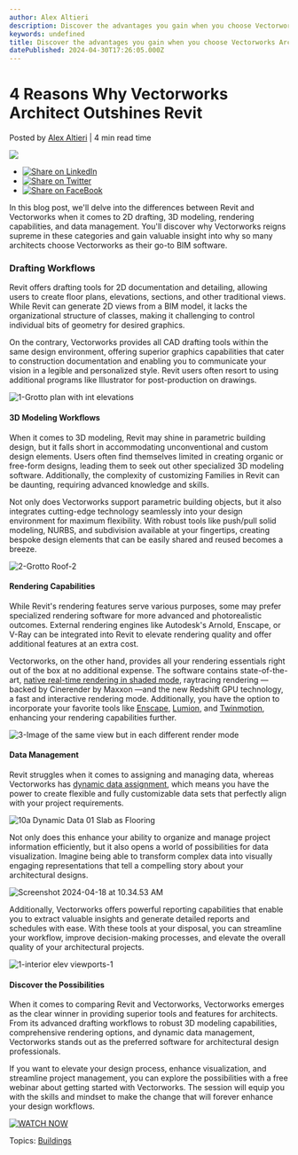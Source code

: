 ```yaml
---
author: Alex Altieri
description: Discover the advantages you gain when you choose Vectorworks Architect over Autodesk Revit.
keywords: undefined
title: Discover the advantages you gain when you choose Vectorworks Architect over Autodesk Revit. 
datePublished: 2024-04-30T17:26:05.000Z
---
```

  

# 4 Reasons Why Vectorworks Architect Outshines Revit

 Posted by [Alex Altieri](https://blog.vectorworks.net/author/alex-altieri) | 4 min read time 

![](https://blog.vectorworks.net/hubfs/Blog%20Images/2024%20Blog/4_Revit/3-3D%20view%20of%20grotto.jpg) 

* [![Share on LinkedIn](https://2659751.fs1.hubspotusercontent-na1.net/hubfs/2659751/michaelDemo/share-LI.png)](http://www.linkedin.com/shareArticle?mini=true&url=https%3A%2F%2Fblog.vectorworks.net%2Fvectorworks-vs.-revit-4-key-differences)
* [![Share on Twitter](https://2659751.fs1.hubspotusercontent-na1.net/hubfs/2659751/michaelDemo/share-TW.png)](https://www.twitter.com/share?text=4%20Reasons%20Why%20Vectorworks%20Architect%20Outshines%20Revit&url=https%3A%2F%2Fblog.vectorworks.net%2Fvectorworks-vs.-revit-4-key-differences&via=PMGTweets)
* [![Share on FaceBook](https://2659751.fs1.hubspotusercontent-na1.net/hubfs/2659751/michaelDemo/share-FB.png)](https://www.facebook.com/sharer/sharer.php?u=https%3A%2F%2Fblog.vectorworks.net%2Fvectorworks-vs.-revit-4-key-differences)

In this blog post, we'll delve into the differences between Revit and Vectorworks when it comes to 2D drafting, 3D modeling, rendering capabilities, and data management. You'll discover why Vectorworks reigns supreme in these categories and gain valuable insight into why so many architects choose Vectorworks as their go-to BIM software.

### Drafting Workflows

Revit offers drafting tools for 2D documentation and detailing, allowing users to create floor plans, elevations, sections, and other traditional views. While Revit can generate 2D views from a BIM model, it lacks the organizational structure of classes, making it challenging to control individual bits of geometry for desired graphics.

On the contrary, Vectorworks provides all CAD drafting tools within the same design environment, offering superior graphics capabilities that cater to construction documentation and enabling you to communicate your vision in a legible and personalized style. Revit users often resort to using additional programs like Illustrator for post-production on drawings.

![1-Grotto plan with int elevations](https://blog.vectorworks.net/hs-fs/hubfs/Blog%20Images/2024%20Blog/4_Revit/1-Grotto%20plan%20with%20int%20elevations.png?width=5344&height=2928&name=1-Grotto%20plan%20with%20int%20elevations.png)

#### 3D Modeling Workflows

When it comes to 3D modeling, Revit may shine in parametric building design, but it falls short in accommodating unconventional and custom design elements. Users often find themselves limited in creating organic or free-form designs, leading them to seek out other specialized 3D modeling software. Additionally, the complexity of customizing Families in Revit can be daunting, requiring advanced knowledge and skills.

Not only does Vectorworks support parametric building objects, but it also integrates cutting-edge technology seamlessly into your design environment for maximum flexibility. With robust tools like push/pull solid modeling, NURBS, and subdivision available at your fingertips, creating bespoke design elements that can be easily shared and reused becomes a breeze.

![2-Grotto Roof-2](https://blog.vectorworks.net/hs-fs/hubfs/Blog%20Images/2024%20Blog/4_Revit/2-Grotto%20Roof-2.png?width=5344&height=2928&name=2-Grotto%20Roof-2.png)

#### Rendering Capabilities

While Revit's rendering features serve various purposes, some may prefer specialized rendering software for more advanced and photorealistic outcomes. External rendering engines like Autodesk's Arnold, Enscape, or V-Ray can be integrated into Revit to elevate rendering quality and offer additional features at an extra cost.

Vectorworks, on the other hand, provides all your rendering essentials right out of the box at no additional expense. The software contains state-of-the-art, [native real-time rendering in shaded mode](../../../net/vectorworks/blog/renderworks-renderings-powered-by-maxon.html), raytracing rendering —backed by Cinerender by Maxxon —and the new Redshift GPU technology, a fast and interactive rendering mode. Additionally, you have the option to incorporate your favorite tools like [Enscape](../../../net/vectorworks/blog/your-guide-to-real-time-rendering-with-enscape.html), [Lumion](../../../net/vectorworks/blog/lumion-renderings-with-vectorworks.html), and [Twinmotion](../../../net/vectorworks/blog/your-guide-to-rendering-with-twinmotion.html), enhancing your rendering capabilities further.

![3-Image of the same view but in each different render mode](https://blog.vectorworks.net/hs-fs/hubfs/Blog%20Images/2024%20Blog/4_Revit/3-Image%20of%20the%20same%20view%20but%20in%20each%20different%20render%20mode.png?width=3840&height=2160&name=3-Image%20of%20the%20same%20view%20but%20in%20each%20different%20render%20mode.png)

#### Data Management

Revit struggles when it comes to assigning and managing data, whereas Vectorworks has [dynamic data assignment](../../../net/vectorworks/blog/3-ways-to-maximize-data-for-bim-vectorworks.html), which means you have the power to create flexible and fully customizable data sets that perfectly align with your project requirements.

![10a Dynamic Data 01 Slab as Flooring](https://blog.vectorworks.net/hs-fs/hubfs/Blog%20Images/2024%20Blog/4_Revit/10a%20Dynamic%20Data%2001%20Slab%20as%20Flooring.png?width=528&height=866&name=10a%20Dynamic%20Data%2001%20Slab%20as%20Flooring.png)

Not only does this enhance your ability to organize and manage project information efficiently, but it also opens a world of possibilities for data visualization. Imagine being able to transform complex data into visually engaging representations that tell a compelling story about your architectural designs.

![Screenshot 2024-04-18 at 10.34.53 AM](https://blog.vectorworks.net/hs-fs/hubfs/Blog%20Images/2024%20Blog/4_Revit/Screenshot%202024-04-18%20at%2010.34.53%20AM.png?width=1764&height=1356&name=Screenshot%202024-04-18%20at%2010.34.53%20AM.png)

Additionally, Vectorworks offers powerful reporting capabilities that enable you to extract valuable insights and generate detailed reports and schedules with ease. With these tools at your disposal, you can streamline your workflow, improve decision-making processes, and elevate the overall quality of your architectural projects. 

![1-interior elev viewports-1](https://blog.vectorworks.net/hs-fs/hubfs/Blog%20Images/2024%20Blog/4_Revit/1-interior%20elev%20viewports-1.png?width=3312&height=2214&name=1-interior%20elev%20viewports-1.png)

#### Discover the Possibilities

When it comes to comparing Revit and Vectorworks, Vectorworks emerges as the clear winner in providing superior tools and features for architects. From its advanced drafting workflows to robust 3D modeling capabilities, comprehensive rendering options, and dynamic data management, Vectorworks stands out as the preferred software for architectural design professionals.

If you want to elevate your design process, enhance visualization, and streamline project management, you can explore the possibilities with a free webinar about getting started with Vectorworks. The session will equip you with the skills and mindset to make the change that will forever enhance your design workflows.

[![WATCH NOW](https://no-cache.hubspot.com/cta/default/3018241/e5ba3067-6982-4e08-b934-f48f4ae758ce.png)](https://cta-redirect.hubspot.com/cta/redirect/3018241/e5ba3067-6982-4e08-b934-f48f4ae758ce) 

 Topics: [Buildings](https://blog.vectorworks.net/topic/buildings) 

  